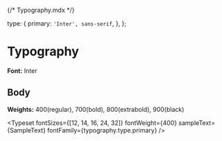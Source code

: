 {/* Typography.mdx */}


<Meta title="Foundation/Typography" />

  type: {
    primary: `'Inter', sans-serif`,
  },
};


# Typography

**Font:** Inter

## Body

**Weights:** 400(regular), 700(bold), 800(extrabold), 900(black)

<Typeset
  fontSizes={[12, 14, 16, 24, 32]}
  fontWeight={400}
  sampleText={SampleText}
  fontFamily={typography.type.primary}
/>
